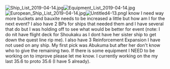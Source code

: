[[File:Ship_List_2019-04-14.jpg|thumb|left]][[File:Equipment_List_2019-04-14.jpg|thumb|left]][[File:European_Ship_List_2019-04-14.jpg|thumb|left]][[File:Untitled4-13.png|thumb|left]]I know I need way more buckets and bauxite needs to be increased a little but how am I for the next event? I also have 2 BPs for ships that needed them and I have several that do but I was holding off to see what would be better for event (note: I do nit have flight deck for Shoukaku as I dont have her sister ship to get down the quest line rip me). I also have 3 Reinforcement Expansion I have not used on any ship. My first pick was Abukuma''' '''but after her don't know who to give the remaining two. If there is some equipment I NEED to be working on to improve please let me know. I currently working on the my last 35.6 to proto 35.6 (I have 5 already). <ac_metadata title="[Easy/Med] Event Preparations"> </ac_metadata>
